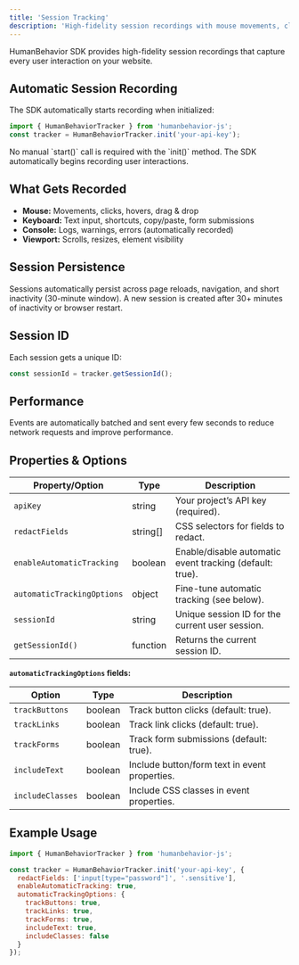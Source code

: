 ```yaml
---
title: 'Session Tracking'
description: 'High-fidelity session recordings with mouse movements, clicks, scrolls, and form interactions'
---
```


HumanBehavior SDK provides high-fidelity session recordings that capture every user interaction on your website.

## Automatic Session Recording

The SDK automatically starts recording when initialized:

```javascript
import { HumanBehaviorTracker } from 'humanbehavior-js';
const tracker = HumanBehaviorTracker.init('your-api-key');
```
<Note>
  No manual `start()` call is required with the `init()` method. The SDK automatically begins recording user interactions.
</Note>

## What Gets Recorded

- **Mouse:** Movements, clicks, hovers, drag & drop
- **Keyboard:** Text input, shortcuts, copy/paste, form submissions
- **Console:** Logs, warnings, errors (automatically recorded)
- **Viewport:** Scrolls, resizes, element visibility

## Session Persistence

Sessions automatically persist across page reloads, navigation, and short inactivity (30-minute window). A new session is created after 30+ minutes of inactivity or browser restart.

## Session ID

Each session gets a unique ID:
```javascript
const sessionId = tracker.getSessionId();
```

## Performance

Events are automatically batched and sent every few seconds to reduce network requests and improve performance.

## Properties & Options

| Property/Option                | Type      | Description                                                                                 |
|-------------------------------|-----------|---------------------------------------------------------------------------------------------|
| `apiKey`                      | string    | Your project’s API key (required).                                                          |
| `redactFields`                | string[]  | CSS selectors for fields to redact.                                                         |
| `enableAutomaticTracking`     | boolean   | Enable/disable automatic event tracking (default: true).                                    |
| `automaticTrackingOptions`    | object    | Fine-tune automatic tracking (see below).                                                   |
| `sessionId`                   | string    | Unique session ID for the current user session.                                             |
| `getSessionId()`              | function  | Returns the current session ID.                                                             |

**`automaticTrackingOptions` fields:**

| Option           | Type     | Description                                  |
|------------------|----------|----------------------------------------------|
| `trackButtons`   | boolean  | Track button clicks (default: true).          |
| `trackLinks`     | boolean  | Track link clicks (default: true).            |
| `trackForms`     | boolean  | Track form submissions (default: true).       |
| `includeText`    | boolean  | Include button/form text in event properties. |
| `includeClasses` | boolean  | Include CSS classes in event properties.      |

## Example Usage

```javascript
import { HumanBehaviorTracker } from 'humanbehavior-js';

const tracker = HumanBehaviorTracker.init('your-api-key', {
  redactFields: ['input[type="password"]', '.sensitive'],
  enableAutomaticTracking: true,
  automaticTrackingOptions: {
    trackButtons: true,
    trackLinks: true,
    trackForms: true,
    includeText: true,
    includeClasses: false
  }
});
```